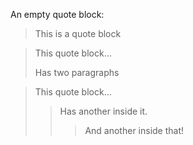 An empty quote block:

>

> This is a quote block

> This quote block...
> 
> Has two paragraphs

> This quote block...
> 
> > Has another inside it.
> > 
> > > And another inside that!
